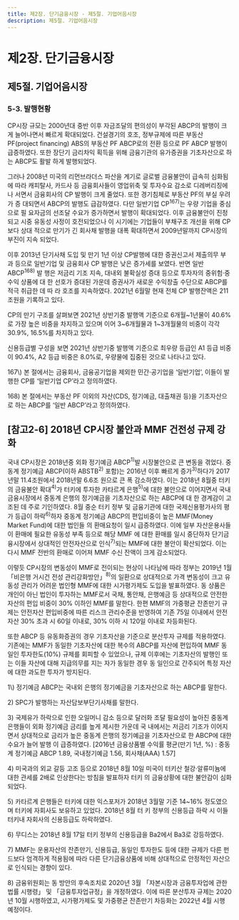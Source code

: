 ```yaml
---
title: 제2장. 단기금융시장 - 제5절. 기업어음시장
description: 제5절. 기업어음시장
---
```


# 제2장. 단기금융시장

## 제5절. 기업어음시장

### 5-3. 발행현황

CP시장 규모는 2000년대 중반 이후 자금조달의 편의성이 부각된 ABCP의 발행이 크
게 늘어나면서 빠르게 확대되었다. 건설경기의 호조, 정부규제에 따른 부동산 PF(project
financing) ABS의 부동산 PF ABCP로의 전환 등으로 PF ABCP 발행이 급증하였다. 또한
장단기 금리차익 획득을 위해 금융기관의 유가증권을 기초자산으로 하는 ABCP도 활발
하게 발행되었다.

그러나 2008년 미국의 리먼브라더스 파산을 계기로 글로벌 금융불안이 급속히 심화됨
에 따라 캐피탈사, 카드사 등 금융회사들이 영업위축 및 투자수요 감소로 디레버리징에 나
서면서 금융회사의 CP 발행이 크게 줄었다. 또한 경기침체로 부동산 PF의 부실 우려가 증
대되면서 ABCP의 발행도 급감하였다. 다만 일반기업 CP$^{167)}$는 우량 기업을 중심으로 필
요자금의 선조달 수요가 증가하면서 발행이 확대되었다. 이후 금융불안이 진정되고 시중
유동성 사정이 호전되었으나 이 시기에는 기업들이 부채구조 개선을 위해 CP보다 상대
적으로 만기가 긴 회사채 발행을 대폭 확대하면서 2009년말까지 CP시장의 부진이 지속
되었다.

이후 2013년 단기사채 도입 및 만기 1년 이상 CP발행에 대한 증권신고서 제출의무 부
과 등으로 일반기업 및 금융회사 CP 발행은 낮은 증가세를 보였다. 반면 일반 ABCP$^{168)}$ 발
행은 저금리 기조 지속, 대내외 불확실성 증대 등으로 투자자의 중위험·중수익 상품에 대
한 선호가 증대된 가운데 증권사가 새로운 수익창출 수단으로 ABCP를 적극 취급한 데 따
라 호조를 지속하였다. 2021년 6월말 현재 전체 CP 발행잔액은 211조원을 기록하고 있다.

<GCenterImg src ="/fm/2-23.png" caption="그림2-23. 발행주체별 CP 발행잔액"/>


CP의 만기 구조를 살펴보면 2021년 상반기중 발행액 기준으로 6개월~1년물이 40.6%
로 가장 높은 비중을 차지하고 있으며 이어 3\~6개월물과 1\~3개월물의 비중이 각각 30.9%,
16.5%를 차지하고 있다.

신용등급별 구성을 보면 2021년 상반기중 발행액 기준으로 최우량 등급인 A1 등급 비중
이 90.4%, A2 등급 비중은 8.0%로, 우량물에 집중된 것으로 나타나고 있다.

<G2Col>
<div>
  <GCenterImg src ="/fm/2-24.png" caption="그림2-24. CP 발행액의 만기별 비중"/>
</div>
<div>
  <GCenterImg src ="/fm/2-25.png" caption="그림2-25. CP 발행액의 신용등급별 비중"/>
</div>
</G2Col>


<GComment> 
167\) 본 절에서는 금융회사, 금융공기업을 제외한 민간·공기업을 ‘일반기업’, 이들이 발행한 CP를 ‘일반기업 CP’라고 정의하였다.

168\) 본 절에서는 부동산 PF 이외의 자산(CDS, 정기예금, 대출채권 등)을 기초자산으로 하는 ABCP를 ‘일반 ABCP’라고 정의하였다.
</GComment>


## [참고2-6] 2018년 CP시장 불안과 MMF 건전성 규제 강화

국내 CP시장은 2018년중 외화 정기예금 ABCP$^{1)}$발 시장불안으로 큰 변동을 겪었다. 중동계 정기예금
ABCP(이하 ABSTB$^{2)}$ 포함)는 2016년 이후 빠르게 증가$^{3)}$하다가 2017년말 11.4조원에서 2018년말 6.6조
원으로 큰 폭 감소하였다. 이는 2018년 8월중 터키의 금융불안 확대$^{4)}$가 터키에 투자한 카타르계 은행$^{5)}$에
대한 불안으로 이어지면서 국내금융시장에서 중동계 은행의 정기예금을 기초자산으로 하는 ABCP에 대
한 경계감이 고조된 데 주로 기인하였다. 8월 중순 터키 정부 및 금융기관에 대한 국제신용평가사의 평가
등급이 하락$^{6)}$하자 중동계 정기예금 ABCP의 편입비중이 높은 MMF(Money Market Fund)에 대한 법인들
의 환매요청이 일시 급증하였다. 이에 일부 자산운용사들이 환매에 필요한 유동성 부족 등으로 해당 MMF
에 대한 환매를 일시 중단하자 단기금융시장에서 상대적인 안전자산으로 인식$^{7)}$되는 MMF에 대한 불안이
확산되었다. 이는 다시 MMF 전반의 환매로 이어져 MMF 수신 잔액이 크게 감소되었다.

<G2Col>
<div>
  <GCenterImg src ="/fm/2-26.png" caption="그림2-26. 중동계 정기예금 ABCP 발행잔액"/>
</div>
<div>
  <GCenterImg src ="/fm/2-27.png" caption="그림2-27. MMF 수신잔액"/>
</div>
</G2Col>

이렇듯 CP시장의 변동성이 MMF로 전이되는 현상이 나타남에 따라 정부는 2019년 1월 「비은행 거시건
전성 관리강화방안」$^{8)}$의 일환으로 상대적으로 가격 변동성이 크고 유동성 관리가 어려운 법인형 MMF에
대한 시가평가제도 도입을 발표하였다. 동 상품은 개인이 아닌 법인이 투자하는 MMF로서 국채, 통안채,
은행예금 등 상대적으로 안전한 자산의 편입 비중이 30% 이하인 MMF를 말한다. 한편 MMF의 가중평균
잔존만기 규제는 안전자산 편입비중에 따른 리스크 관리수준을 반영하여 기존 75일 이내에서 안전자산
30% 초과 시 60일 이내로, 30% 이하 시 120일 이내로 차등화된다.

또한 ABCP 등 유동화증권의 경우 기초자산을 기준으로 분산투자 규제를 적용하였다. 기존에는 MMF가
동일한 기초자산에 대한 복수의 ABCP를 자산에 편입하여 MMF 동일인 투자한도(10%) 규제를 회피할 수
있었으나, 규제 이후에는 기초자산의 발행인 또는 이들 자산에 대해 지급의무를 지는 자가 동일한 경우 동
일인으로 간주되어 특정 자산에 대한 과도한 투자가 방지된다.

<GCenterImg src ="/fm/t2-23.png" caption="표2-23. MMF 기준가격 산정방식 등 변경안"/>

<GComment> 
1\) 정기예금 ABCP는 국내외 은행의 정기예금을 기초자산으로 하는 ABCP를 말한다.

2\) SPC가 발행하는 자산담보부단기사채를 말한다.

3\) 국제유가 하락으로 인한 오일머니 감소 등으로 달러화 조달 필요성이 높아진 중동계 은행들이 외화 정기예금 금리를 높게 제시한 가운데 국
내에서는 저금리 기조가 이어지면서 상대적으로 금리가 높은 중동계 은행의 정기예금을 기초자산으로 한 ABCP에 대한 수요가 늘어 발행
이 급증하였다. [2016년 금융상품별 수익률 평균(만기 1년, %) : 중동계 정기예금 ABCP 1.89, 국내정기예금 1.56, 회사채(AAA) 1.57]

4\) 미국과의 외교 갈등 고조 등으로 2018년 8월 10일 미국이 터키산 철강·알류미늄에 대한 관세를 2배로 인상한다는 방침을 발표하자 터키
의 금융상황에 대한 불안감이 심화되었다.

5\) 카타르계 은행들은 터키에 대한 익스포저가 2018년 3월말 기준 14~16% 정도였으며 터키에 자회사도 보유하고 있었다. 2018년 8월 터
키 정부의 신용등급 하락 시 이들 터키내 자회사의 신용등급도 하락하였다.

6\) 무디스는 2018년 8월 17일 터키 정부의 신용등급을 Ba2에서 Ba3로 강등하였다.

7\) MMF는 운용자산의 잔존만기, 신용등급, 동일인 투자한도 등에 대한 규제가 다른 펀드보다 엄격하게 적용됨에 따라 다른 단기금융상품에
비해 상대적으로 안정적인 자산으로 인식되는 경향이 있다.

8\) 금융위원회는 동 방안의 후속조치로 2020년 3월 「자본시장과 금융투자업에 관한 법률 시행령」 및 「금융투자업규정」을 개정하였다. 이에
따른 분산투자 규제는 2020년 10월 시행하였고, 시가평가제도 및 가중평균 잔존만기 차등화는 2022년 4월 시행 예정이다.
</GComment>
